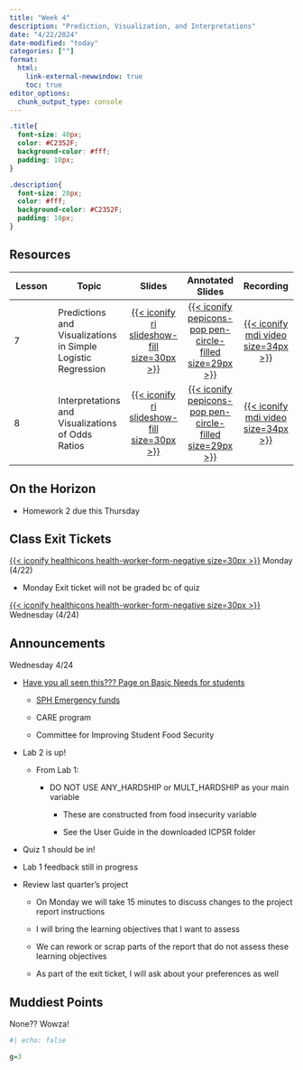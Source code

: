 ```yaml
---
title: "Week 4"
description: "Prediction, Visualization, and Interpretations"
date: "4/22/2024"
date-modified: "today"
categories: [""]
format: 
  html:
    link-external-newwindow: true
    toc: true
editor_options: 
  chunk_output_type: console
---
```


```css
.title{
  font-size: 40px;
  color: #C2352F;
  background-color: #fff;
  padding: 10px;
}

.description{
  font-size: 20px;
  color: #fff;
  background-color: #C2352F;
  padding: 10px;
}
```

## Resources

| Lesson | Topic                                                        |                                                                Slides                                                                |                                                                    Annotated Slides                                                                     |                                                               Recording                                                                |
|-------------|---------------|:-------------:|:-------------:|:-------------:|
| 7      | Predictions and Visualizations in Simple Logistic Regression |            [[{{< iconify ri slideshow-fill size=30px >}}](/lectures/07_Pred_Viz/07_Pred_Viz.qmd)]{style="color:#f8f5f0;"}            |            [[{{< iconify pepicons-pop pen-circle-filled size=29px >}}](/lectures/07_Pred_Viz/07_Pred_Viz_notes.pdf)]{style="color:#f8f5f0;"}            |    [[{{< iconify mdi video size=34px >}}](%7B%7B%3C%20iconify%20ri%20slideshow-fill%20size=30px%20%3E%7D)]{style="color:#f8f5f0;"}     |
| 8      | Interpretations and Visualizations of Odds Ratios            | [[{{< iconify ri slideshow-fill size=30px >}}](/lectures/08_Interpretations_SLR/08_Interpretations_SLR.qmd)]{style="color:#f8f5f0;"} | [[{{< iconify pepicons-pop pen-circle-filled size=29px >}}](/lectures/08_Interpretations_SLR/08_Interpretations_SLR_notes.pdf)]{style="color:#f8f5f0;"} | [[{{< iconify mdi video size=34px >}}](https://echo360.org/media/47cae393-9579-40a1-8555-eb26e3add5dc/public)]{style="color:#f8f5f0;"} |

## On the Horizon

-   Homework 2 due this Thursday

## Class Exit Tickets

[[{{< iconify healthicons health-worker-form-negative size=30px >}}](https://forms.office.com/Pages/ResponsePage.aspx?id=V3lz4rj6fk2U9pvWr59xWFMopmPUjRtDiHLswhgacNhUM0pYREpaMDVCMFI2RVg0Q0tTSldVMUlFWi4u)]{style="color:#f8f5f0;"} Monday (4/22)

-   Monday Exit ticket will not be graded bc of quiz

[[{{< iconify healthicons health-worker-form-negative size=30px >}}](https://forms.office.com/Pages/ResponsePage.aspx?id=V3lz4rj6fk2U9pvWr59xWFMopmPUjRtDiHLswhgacNhUOFNVUFkyWDk0UVhCRTM5TVRaWU1TRERPOS4u)]{style="color:#f8f5f0;"} Wednesday (4/24)

## Announcements

Wednesday 4/24

-   [Have you all seen this??? Page on Basic Needs for students](https://ohsu-psu-sph.org/meeting-basic-needs/)

    -   [SPH Emergency funds](https://ohsu-psu-sph.org/meeting-basic-needs/emergency-fund/)

    -   CARE program

    -   Committee for Improving Student Food Security

-   Lab 2 is up!

    -   From Lab 1:

        -   DO NOT USE ANY_HARDSHIP or MULT_HARDSHIP as your main variable

            -   These are constructed from food insecurity variable

            -   See the User Guide in the downloaded ICPSR folder

-   Quiz 1 should be in!

-   Lab 1 feedback still in progress

-   Review last quarter's project

    -   On Monday we will take 15 minutes to discuss changes to the project report instructions

    -   I will bring the learning objectives that I want to assess

    -   We can rework or scrap parts of the report that do not assess these learning objectives

    -   As part of the exit ticket, I will ask about your preferences as well

## Muddiest Points

None?? Wowza!

```r
#| echo: false

g=3
```
